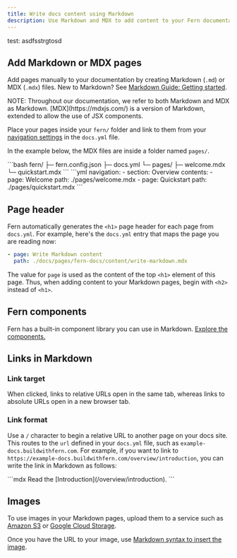 ---
title: Write docs content using Markdown
description: Use Markdown and MDX to add content to your Fern documentation site, including Fern's built-in component library.
---

test: asdfsstrgtosd

## Add Markdown or MDX pages

Add pages manually to your documentation by creating Markdown (`.md`) or MDX (`.mdx`) files. New to Markdown? See [Markdown Guide: Getting started](https://www.markdownguide.org/getting-started/).

<Note>
  NOTE: Throughout our documentation, we refer to both Markdown and MDX as
  Markdown. [MDX](https://mdxjs.com/) is a version of Markdown, extended to allow
  the use of JSX components.
</Note>

Place your pages inside your `fern/` folder and link to them from your [navigation settings](/docs/config/navigation) in the `docs.yml` file.

In the example below, the MDX files are inside a folder named `pages/`.

<CodeBlock title='Example folder structure'>
  ```bash fern/ ├─ fern.config.json ├─ docs.yml └─ pages/ ├─ welcome.mdx └─
  quickstart.mdx ```
</CodeBlock>

<CodeBlock title='docs.yml'>
  ```yml navigation: - section: Overview contents: - page: Welcome path:
  ./pages/welcome.mdx - page: Quickstart path: ./pages/quickstart.mdx ```
</CodeBlock>

## Page header

Fern automatically generates the `<h1>` page header for each page from `docs.yml`. For example, here's the `docs.yml` entry that maps the page you are reading now:

```yml
- page: Write Markdown content
  path: ./docs/pages/fern-docs/content/write-markdown.mdx
```

The value for `page` is used as the content of the top `<h1>` element of this page. Thus, when adding content to your Markdown pages, begin with `<h2>` instead of `<h1>`.

## Fern components

Fern has a built-in component library you can use in Markdown. [Explore the components.](/docs/components)

## Links in Markdown

### Link target

When clicked, links to relative URLs open in the same tab, whereas links to absolute URLs open in a new browser tab.

### Link format

Use a `/` character to begin a relative URL to another page on your docs site. This routes to the `url` defined in your `docs.yml` file, such as `example-docs.buildwithfern.com`. For example, if you want to link to `https://example-docs.buildwithfern.com/overview/introduction`, you can write the link in Markdown as follows:

<CodeBlock title='Relative link example'>
  ```mdx Read the [Introduction](/overview/introduction). ```
</CodeBlock>

## Images

To use images in your Markdown pages, upload them to a service such as [Amazon S3](https://aws.amazon.com/media-sharing/) or [Google Cloud Storage](https://cloud.google.com/storage).

Once you have the URL to your image, use [Markdown syntax to insert the image](https://www.markdownguide.org/basic-syntax/#images-1).
